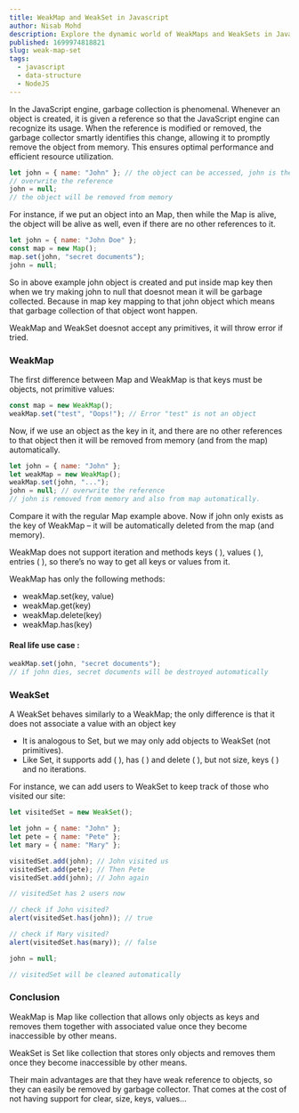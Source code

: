 ```yaml
---
title: WeakMap and WeakSet in Javascript
author: Nisab Mohd
description: Explore the dynamic world of WeakMaps and WeakSets in JavaScript, unraveling their unique features and applications for efficient memory management and secure data storage.
published: 1699974818821
slug: weak-map-set
tags:
  - javascript
  - data-structure
  - NodeJS
---
```


In the JavaScript engine, garbage collection is phenomenal. Whenever an object is created, it is given a reference so that the JavaScript engine can recognize its usage. When the reference is modified or removed, the garbage collector smartly identifies this change, allowing it to promptly remove the object from memory. This ensures optimal performance and efficient resource utilization.

```javascript showLineNumbers
let john = { name: "John" }; // the object can be accessed, john is the reference to it
// overwrite the reference
john = null;
// the object will be removed from memory
```

For instance, if we put an object into an Map, then while the Map is alive, the object will be alive as well, even if there are no other references to it.

```javascript showLineNumbers
let john = { name: "John Doe" };
const map = new Map();
map.set(john, "secret documents");
john = null;
```

So in above example <Highlight>john</Highlight> object is created and put inside <Highlight>map</Highlight> key then when we try making john to null that doesnot mean it will be garbage collected.
Because in <Highlight>map</Highlight> key mapping to that <Highlight>john</Highlight> object which means that garbage collection of that object wont happen.

<Note>
  WeakMap and WeakSet doesnot accept any primitives, it will throw error if
  tried.
</Note>

### WeakMap

The first difference between Map and WeakMap is that keys must be objects, not primitive values:

```javascript showLineNumbers
const map = new WeakMap();
weakMap.set("test", "Oops!"); // Error "test" is not an object
```

Now, if we use an object as the key in it, and there are no other references to that object then it will be removed from memory (and from the map) automatically.

```javascript showLineNumbers
let john = { name: "John" };
let weakMap = new WeakMap();
weakMap.set(john, "...");
john = null; // overwrite the reference
// john is removed from memory and also from map automatically.
```

Compare it with the regular Map example above. Now if john only exists as the key of WeakMap – it will be automatically deleted from the map (and memory).

WeakMap does not support iteration and methods <Highlight>keys ( )</Highlight>, <Highlight>values ( )</Highlight>, <Highlight>entries ( )</Highlight>, so there’s no way to get all keys or values from it.

WeakMap has only the following methods:

- <Highlight>weakMap.set(key, value)</Highlight>
- <Highlight>weakMap.get(key)</Highlight>
- <Highlight>weakMap.delete(key)</Highlight>
- <Highlight>weakMap.has(key)</Highlight>

#### Real life use case :

```javascript showLineNumbers
weakMap.set(john, "secret documents");
// if john dies, secret documents will be destroyed automatically
```

### WeakSet

A WeakSet behaves similarly to a WeakMap; the only difference is that it does not associate a value with an object key

- It is analogous to Set, but we may only add objects to WeakSet (not primitives).
- Like Set, it supports <Highlight>add ( )</Highlight>, <Highlight>has ( )</Highlight> and <Highlight>delete ( )</Highlight>, but not <Highlight>size</Highlight>, <Highlight>keys ( )</Highlight> and no iterations.

For instance, we can add users to WeakSet to keep track of those who visited our site:

```javascript showLineNumbers
let visitedSet = new WeakSet();

let john = { name: "John" };
let pete = { name: "Pete" };
let mary = { name: "Mary" };

visitedSet.add(john); // John visited us
visitedSet.add(pete); // Then Pete
visitedSet.add(john); // John again

// visitedSet has 2 users now

// check if John visited?
alert(visitedSet.has(john)); // true

// check if Mary visited?
alert(visitedSet.has(mary)); // false

john = null;

// visitedSet will be cleaned automatically
```

### Conclusion

<Highlight>WeakMap</Highlight> is <Highlight>Map</Highlight> like collection that
allows only objects as keys and removes them together with associated value once
they become inaccessible by other means.

<Highlight>WeakSet</Highlight> is <Highlight>Set</Highlight> like collection that
stores only objects and removes them once they become inaccessible by other means.

Their main advantages are that they have weak reference to objects, so they can easily be removed by garbage collector. That comes at the cost of not having support for clear, size, keys, values…
